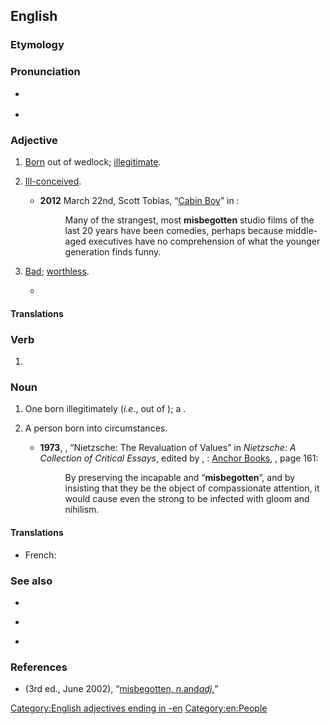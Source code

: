 ==English==

===Etymology===
{{prefix|en|mis|begotten}}

===Pronunciation===
* {{a|RP}} {{IPA|en|/ˌmɪsbɪˈɡɒtn̩/}}
* {{a|GA}} {{IPA|en|/ˌmɪsbɪˈɡɑtn̩/}}

===Adjective===
{{en-adj}}

# {{lb|en|of a person}} [[born|Born]] out of wedlock; [[illegitimate]].
# {{lb|en|by extension|figuratively}} [[ill-conceived|Ill-conceived]].
#* '''2012''' March 22nd, Scott Tobias, “[http://www.avclub.com/articles/cabin-boy,71269/ Cabin Boy]” in ''{{w|The A.V. Club}}'':
#*: Many of the strangest, most '''misbegotten''' studio films of the last 20 years have been comedies, perhaps because middle-aged executives have no comprehension of what the younger generation finds funny.
# {{lb|en|by extension}} [[bad|Bad]]; [[worthless]].
#* {{quote-book|1=en|year=1930|author=Norman Lindsay|authorlink=Norman Lindsay|title=Redheap|publisher=Ure Smith|location=Sydney|year_published=1965|page=82|passage="Do they not sneakingly bestow on me their crass inability to do anything with their own '''misbegotten''' progeny, a subterfuge which I scornfully fub off on text-books?"}}

====Translations====
{{trans-see|of a person: born out of wedlock|illegitimate}}

{{trans-see|by figurative extension: ill-conceived|ill-conceived}}

===Verb===
{{head|en|verb form}}

# {{past participle of|en|misbeget|nocat=1}}

===Noun===
{{en-noun|misbegotten}}

# {{lb|en|obsolete|sometimes|derogatory}} One born illegitimately (''i.e.'', out of {{l|en|wedlock}}); a {{l|en|bastard}}.
# {{lb|en|loosely|in the plural}} A person born into {{l|en|infelicitous}} circumstances.
#* '''1973''', {{w|Philippa Foot}}, “Nietzsche: The Revaluation of Values” in ''Nietzsche: A Collection of Critical Essays'', edited by {{w|Robert C. Solomon}}, {{w|Garden City, New York}}: [[w:Doubleday (publisher)|Anchor Books]], {{ISBN|0385033443}}, page 161:
#*: By preserving the incapable and “'''misbegotten'''”, and by insisting that they be the object of compassionate attention, it would cause even the strong to be infected with gloom and nihilism.

====Translations====
{{trans-see|one born out of wedlock|bastard}}

{{trans-top|people, considered as a class, born into infelicitous circumstances}}
* French: {{t+|fr|misérables|m-p|f-p}}
{{trans-mid}}
{{trans-bottom}}

===See also===
{{top3}}
* {{l|en|misbeget}}
{{mid3}}
* {{l|en|misbegetten}}
{{mid3}}
* {{l|en|misbegot}}
{{bottom}}

===References===
* ''{{w|OED}}'' (3rd ed., June 2002), “[http://www.oed.com/view/Entry/119223 misbegotten, ''n. ''and'' adj.'']”

[[Category:English adjectives ending in -en]]
[[Category:en:People]]